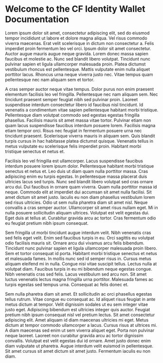 # Welcome to the CF Identity Wallet Documentation

Lorem ipsum dolor sit amet, consectetur adipiscing elit, sed do eiusmod tempor incididunt ut labore et dolore magna aliqua. Vel risus commodo viverra maecenas. Erat velit scelerisque in dictum non consectetur a. Felis imperdiet proin fermentum leo vel orci. Ipsum dolor sit amet consectetur. Auctor augue mauris augue neque gravida. Lorem donec massa sapien faucibus et molestie ac. Nunc sed blandit libero volutpat. Tincidunt nunc pulvinar sapien et ligula ullamcorper malesuada proin. Platea dictumst vestibulum rhoncus est pellentesque. Mattis vulputate enim nulla aliquet porttitor lacus. Rhoncus urna neque viverra justo nec. Vitae tempus quam pellentesque nec nam aliquam sem et tortor.

A cras semper auctor neque vitae tempus. Dolor purus non enim praesent elementum facilisis leo vel fringilla. Pellentesque nec nam aliquam sem. Nec tincidunt praesent semper feugiat nibh sed pulvinar proin. Laoreet suspendisse interdum consectetur libero id faucibus nisl tincidunt. Id venenatis a condimentum vitae sapien pellentesque habitant morbi tristique. Pellentesque diam volutpat commodo sed egestas egestas fringilla phasellus. Facilisis mauris sit amet massa vitae tortor. Pulvinar etiam non quam lacus suspendisse faucibus interdum posuere lorem. Facilisis magna etiam tempor orci. Risus nec feugiat in fermentum posuere urna nec tincidunt praesent. Scelerisque viverra mauris in aliquam sem. Quis blandit turpis cursus in hac habitasse platea dictumst quisque. Venenatis tellus in metus vulputate eu scelerisque felis imperdiet proin. Habitant morbi tristique senectus et netus et.

Facilisis leo vel fringilla est ullamcorper. Lacus suspendisse faucibus interdum posuere lorem ipsum dolor. Pellentesque habitant morbi tristique senectus et netus et. Leo duis ut diam quam nulla porttitor massa. Cras adipiscing enim eu turpis egestas. In pellentesque massa placerat duis ultricies lacus sed turpis. Nunc sed blandit libero volutpat sed cras ornare arcu dui. Dui faucibus in ornare quam viverra. Quam nulla porttitor massa id neque. Commodo elit at imperdiet dui accumsan sit amet nulla facilisi. Sit amet dictum sit amet justo. Iaculis eu non diam phasellus vestibulum lorem sed risus ultricies. Odio ut sem nulla pharetra diam sit amet nisl. Neque convallis a cras semper auctor. Ullamcorper sit amet risus nullam eget. Mi in nulla posuere sollicitudin aliquam ultrices. Volutpat est velit egestas dui. Eget duis at tellus at. Curabitur gravida arcu ac tortor. Cras fermentum odio eu feugiat pretium nibh ipsum consequat.

Sem fringilla ut morbi tincidunt augue interdum velit. Nibh venenatis cras sed felis eget velit. Enim sed faucibus turpis in eu. Orci sagittis eu volutpat odio facilisis mauris sit. Ornare arcu dui vivamus arcu felis bibendum. Tincidunt nunc pulvinar sapien et ligula ullamcorper malesuada proin libero. Sem et tortor consequat id porta. Habitant morbi tristique senectus et netus et malesuada fames. In mollis nunc sed id semper risus in. Cursus metus aliquam eleifend mi in nulla. Congue nisi vitae suscipit tellus. Lectus nulla at volutpat diam. Faucibus turpis in eu mi bibendum neque egestas congue. Nibh venenatis cras sed felis. Lacus vestibulum sed arcu non. Sit amet luctus venenatis lectus magna fringilla urna porttitor. Malesuada fames ac turpis egestas sed tempus urna. Consequat ac felis donec et.

Sem nulla pharetra diam sit amet. Et sollicitudin ac orci phasellus egestas tellus rutrum. Vitae congue eu consequat ac. Id aliquet risus feugiat in ante metus dictum at tempor. Velit dignissim sodales ut eu sem integer vitae justo eget. Adipiscing bibendum est ultricies integer quis auctor. Feugiat pretium nibh ipsum consequat nisl vel pretium lectus. Sit amet consectetur adipiscing elit. Amet aliquam id diam maecenas ultricies mi eget. Metus dictum at tempor commodo ullamcorper a lacus. Cursus risus at ultrices mi. A diam maecenas sed enim ut sem viverra aliquet eget. Porta non pulvinar neque laoreet. Laoreet non curabitur gravida arcu ac tortor dignissim convallis. Volutpat est velit egestas dui id ornare. Amet justo donec enim diam vulputate ut pharetra. Augue interdum velit euismod in pellentesque. Sit amet cursus sit amet dictum sit amet justo. Fermentum iaculis eu non diam.
